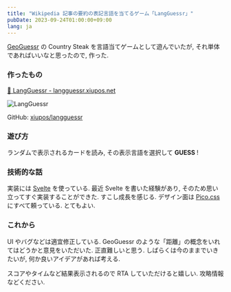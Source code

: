 ```yaml
---
title: "Wikipedia 記事の要約の表記言語を当てるゲーム「LangGuessr」"
pubDate: 2023-09-24T01:00:00+09:00
lang: ja
---
```


[GeoGuessr](https://www.geoguessr.com/) の Country Steak を言語当てゲームとして遊んでいたが,
それ単体であればいいなと思ったので, 作った.

### 作ったもの

[📖 LangGuessr - langguessr.xiupos.net](https://langguessr.xiupos.net/)

![LangGuessr](./_1.png)

GitHub: [xiupos/langguessr](https://github.com/xiupos/langguessr)

### 遊び方

ランダムで表示されるカードを読み, その表示言語を選択して **GUESS** !

### 技術的な話

実装には [Svelte](https://svelte.dev/) を使っている.
最近 Svelte を書いた経験があり,
そのため思い立ってすぐ実装することができた.
すこし成長を感じる.
デザイン面は [Pico.css](https://picocss.com/) にすべて頼っている.
とてもよい.

### これから

UI やバグなどは適宜修正している.
GeoGuessr のような「距離」の概念をいれてはどうかと意見をいただいた.
正直難しいと思う.
しばらくは今のままでいきたいが,
何か良いアイデアがあれば考える.

スコアやタイムなど結果表示されるので RTA していただけると嬉しい.
攻略情報などください.
